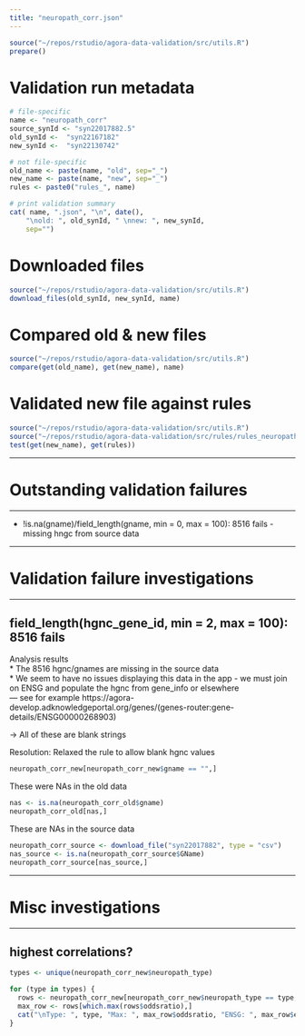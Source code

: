 ```yaml
---
title: "neuropath_corr.json"
---
```


```r
source("~/repos/rstudio/agora-data-validation/src/utils.R")
prepare()
```

# Validation run metadata
```r
# file-specific
name <- "neuropath_corr"
source_synId <- "syn22017882.5"
old_synId <-  "syn22167182" 
new_synId <-  "syn22130742" 

# not file-specific
old_name <- paste(name, "old", sep="_")
new_name <- paste(name, "new", sep="_")
rules <- paste0("rules_", name)

# print validation summary
cat( name, ".json", "\n", date(),
    "\nold: ", old_synId, " \nnew: ", new_synId,
    sep="")
```

# Downloaded files
```r
source("~/repos/rstudio/agora-data-validation/src/utils.R")
download_files(old_synId, new_synId, name)
```

# Compared old & new files
```r
source("~/repos/rstudio/agora-data-validation/src/utils.R")
compare(get(old_name), get(new_name), name)
```


# Validated new file against rules
```r
source("~/repos/rstudio/agora-data-validation/src/utils.R")
source("~/repos/rstudio/agora-data-validation/src/rules/rules_neuropath_corr.R")
test(get(new_name), get(rules))
```
***
# Outstanding validation failures
***
* !is.na(gname)/field_length(gname, min = 0, max = 100): 8516 fails - missing hngc from source data

***
# Validation failure investigations
***

## field_length(hgnc_gene_id, min = 2, max = 100): 8516 fails

Analysis results  
* The 8516 hgnc/gnames are missing in the source data  
* We seem to have no issues displaying this data in the app - we must join on ENSG and populate the hgnc from gene_info or elsewhere  
--- see for example https://agora-develop.adknowledgeportal.org/genes/(genes-router:gene-details/ENSG00000268903)   

-> All of these are blank strings

Resolution: Relaxed the rule to allow blank hgnc values

```r
neuropath_corr_new[neuropath_corr_new$gname == "",]
```
These were NAs in the old data

```r
nas <- is.na(neuropath_corr_old$gname)
neuropath_corr_old[nas,]
```
These are NAs in the source data

```r
neuropath_corr_source <- download_file("syn22017882", type = "csv")
nas_source <- is.na(neuropath_corr_source$GName)
neuropath_corr_source[nas_source,]
```

***
# Misc investigations
***

## highest correlations?

```r
types <- unique(neuropath_corr_new$neuropath_type)

for (type in types) {
  rows <- neuropath_corr_new[neuropath_corr_new$neuropath_type == type,]
  max_row <- rows[which.max(rows$oddsratio),]
  cat("\nType: ", type, "Max: ", max_row$oddsratio, "ENSG: ", max_row$ensg)
}
```

```r

```